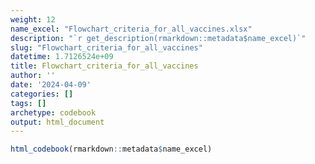 ```yaml
---
weight: 12
name_excel: "Flowchart_criteria_for_all_vaccines.xlsx"
description: "`r get_description(rmarkdown::metadata$name_excel)`"
slug: "Flowchart_criteria_for_all_vaccines"
datetime: 1.7126524e+09
title: Flowchart_criteria_for_all_vaccines
author: ''
date: '2024-04-09'
categories: []
tags: []
archetype: codebook
output: html_document
---
```


```r
html_codebook(rmarkdown::metadata$name_excel)
```
